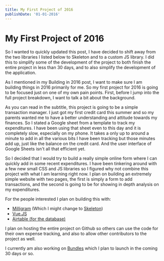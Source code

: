 ```yaml
---
title: My First Project of 2016
publishDate: '01-01-2016'
---
```


# My First Project of 2016

So I wanted to quickly updated this post, I have decided to shift away from the two libraries I listed below to Skeleton and to a custom JS library. I
did this to simplify some of the development of the project to both finish the entire project in less than 30 days, and to also simplify the development of
the application.

As I mentioned in my Building in 2016 post, I want to make sure I am building things in 2016 primarily for me. So my first project for 2016 is going to be focused just on one of my own pain points. First, before I jump into the full project breakdown, I want to talk a bit about the background.

As you can read in the subtitle, this project is going to be a simple transaction manager. I just got my first credit card this summer and so my parents wanted me to have a better understanding and attitude towards my finances. So I stated a Google sheet from a template to track my expenditures. I have been using that sheet even to this day and it is completely slow, especially on my phone. It takes a only up to around a minute to add in all the various bits I have been tracking but those minutes add up, just like the balance on the credit card. And the user interface of Google Sheets isn't all that efficient yet.

So I decided that I would try to build a really simple online form where I can quickly add in some recent expenditures. I have been tinkering around with a few new small CSS and JS libraries so I figured why not combine this project with what I am learning right now. I plan on building an extremely simple website with two pages, the first is simply a form to add transactions, and the second is going to be for showing in depth analysis on my expenditures.

For the people interested I plan on building this with:

- <a href="http://milligram.github.io/">Milligram</a> (Which I might change to <a href="http://getskeleton.com">Skeleton</a>)
- <a href="http://vuejs.org/">Vue.JS</a>
- <a href="https://airtable.com/">Airtable (for the database)</a>

I plan on hosting the entire project on Github so others can use the code for their own expense tracking, and also to allow other contributors to the project as well.

I currently am also working on <a href="http://goexploring.today">Bundles</a> which I plan to launch in the coming 30 days or so.
